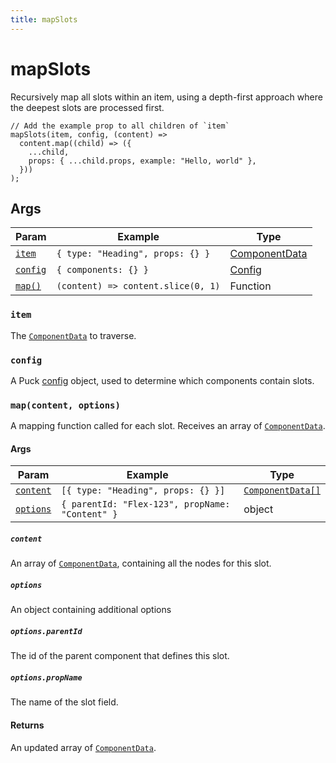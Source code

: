 ```yaml
---
title: mapSlots
---
```


# mapSlots

Recursively map all slots within an item, using a depth-first approach where the deepest slots are processed first.

```tsx
// Add the example prop to all children of `item`
mapSlots(item, config, (content) =>
  content.map((child) => ({
    ...child,
    props: { ...child.props, example: "Hello, world" },
  }))
);
```

## Args

| Param                          | Example                            | Type                                                           |
| ------------------------------ | ---------------------------------- | -------------------------------------------------------------- |
| [`item`](#item)                | `{ type: "Heading", props: {} }`   | [ComponentData](/docs/api-reference/data-model/component-data) |
| [`config`](#config)            | `{ components: {} }`               | [Config](/docs/api-reference/configuration/config)             |
| [`map()`](#mapcontent-options) | `(content) => content.slice(0, 1)` | Function                                                       |

### `item`

The [`ComponentData`](/docs/api-reference/data-model/component-data) to traverse.

### `config`

A Puck [config](/docs/api-reference/configuration/config) object, used to determine which components contain slots.

### `map(content, options)`

A mapping function called for each slot. Receives an array of [`ComponentData`](/docs/api-reference/data-model/component-data).

#### Args

| Param                 | Example                                         | Type                                                               |
| --------------------- | ----------------------------------------------- | ------------------------------------------------------------------ |
| [`content`](#item)    | `[{ type: "Heading", props: {} }]`              | [`ComponentData[]`](/docs/api-reference/data-model/component-data) |
| [`options`](#options) | `{ parentId: "Flex-123", propName: "Content" }` | object                                                             |

##### `content`

An array of [`ComponentData`](/docs/api-reference/data-model/component-data), containing all the nodes for this slot.

##### `options`

An object containing additional options

##### `options.parentId`

The id of the parent component that defines this slot.

##### `options.propName`

The name of the slot field.

#### Returns

An updated array of [`ComponentData`](/docs/api-reference/data-model/component-data).
